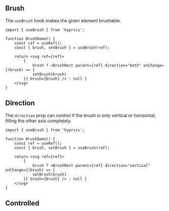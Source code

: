 

## Brush

The `useBrush` hook makes the given element brushable.

<Demo1 />

```tsx
import { useBrush } from 'hyprvis';

function BrushDemo() {
    const ref = useRef();
    const { brush, setBrush } = useBrush(ref);

    return <svg ref={ref}>
        {
            brush ? <BrushRect parent={ref} direction="both" onChange={(brush) => {
            setBrush(brush)
        }} brush={brush} /> : null }
    </svg>
}
```


## Direction

The `direction` prop can control if the brush is only vertical or horizontal, filling the other axis completely.



```tsx
import { useBrush } from 'hyprvis';

function BrushDemo() {
    const ref = useRef();
    const { brush, setBrush } = useBrush(ref);

    return <svg ref={ref}>
        {
            brush ? <BrushRect parent={ref} direction="vertical" onChange={(brush) => {
            setBrush(brush)
        }} brush={brush} /> : null }
    </svg>
}
```

## Controlled

<Demo2 />
